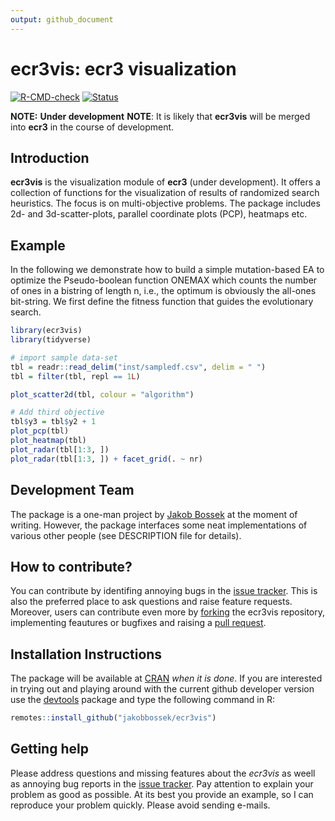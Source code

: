 ```yaml
---
output: github_document
---
```

# ecr3vis: ecr3 visualization

<!-- badges: start -->
[![R-CMD-check](https://github.com/jakobbossek/ecr3vis/workflows/R-CMD-check/badge.svg)](https://github.com/jakobbossek/ecr3vis/actions)
<!-- badges: end -->
[![Status](https://img.shields.io/badge/Status-experimental-red.svg)](https://GitHub.com/jakobbossek/ecr3vis)

**NOTE:** __Under development__
**NOTE**: It is likely that **ecr3vis** will be merged into **ecr3** in the course of development.


## Introduction

**ecr3vis** is the visualization module of **ecr3** (under development). It offers a collection of functions for the visualization of results of randomized search heuristics. The focus is on multi-objective problems. The package includes 2d- and 3d-scatter-plots, parallel coordinate plots (PCP), heatmaps etc.


## Example

In the following we demonstrate how to build a simple mutation-based EA to optimize the Pseudo-boolean function ONEMAX which counts the number of ones in a bistring of length n, i.e., the optimum is obviously the all-ones bit-string.
We first define the fitness function that guides the evolutionary search.
```r
library(ecr3vis)
library(tidyverse)

# import sample data-set
tbl = readr::read_delim("inst/sampledf.csv", delim = " ")
tbl = filter(tbl, repl == 1L)

plot_scatter2d(tbl, colour = "algorithm")

# Add third objective
tbl$y3 = tbl$y2 + 1
plot_pcp(tbl)
plot_heatmap(tbl)
plot_radar(tbl[1:3, ])
plot_radar(tbl[1:3, ]) + facet_grid(. ~ nr)
```


## Development Team

The package is a one-man project by [Jakob Bossek](https://researchers.adelaide.edu.au/profile/jakob.bossek) at the moment of writing. However, the package interfaces some neat implementations of various other people (see DESCRIPTION file for details).


## How to contribute?

You can contribute by identifing annoying bugs in the [issue tracker](http://github.com/jakobbossek/ecr3vis). This is also the preferred place to ask questions and raise feature requests. Moreover, users can contribute even more by [forking](https://help.github.com/en/github/getting-started-with-github/fork-a-repo) the ecr3vis repository, implementing feautures or bugfixes and raising a [pull request](https://help.github.com/en/github/collaborating-with-issues-and-pull-requests/about-pull-requests).


## Installation Instructions

The package will be available at [CRAN](http://cran.r-project.org) *when it is done*. If you are interested in trying out and playing around with the current github developer version use the [devtools](https://github.com/hadley/devtools) package and type the following command in R:

```r
remotes::install_github("jakobbossek/ecr3vis")
```

## Getting help

Please address questions and missing features about the *ecr3vis* as weell as annoying bug reports in the [issue tracker](https://github.com/jakobbossek/ecr3vis/issues). Pay attention to explain your problem as good as possible. At its best you provide an example, so I can reproduce your problem quickly. Please avoid sending e-mails.
